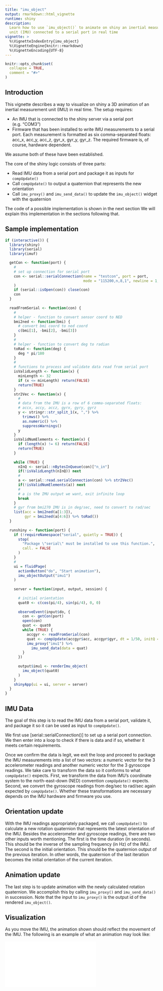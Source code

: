 ```yaml
---
title: "imu_object"
output: rmarkdown::html_vignette
runtime: shiny
description:
  Learn how to use `imu_object()` to animate on shiny an inertial measurement 
  unit (IMU) connected to a serial port in real time 
vignette: >
  %\VignetteIndexEntry{imu_object}
  %\VignetteEngine{knitr::rmarkdown}
  %\VignetteEncoding{UTF-8}
---
```


```r
knitr::opts_chunk$set(
  collapse = TRUE,
  comment = "#>"
)
```

## Introduction

This vignette describes a way to visualize on shiny a 3D animation of an inertial measurement unit (IMU) in real time. The setup requires:

-   An IMU that is connected to the shiny server via a serial port (e.g. "COM3")
-   Firmware that has been installed to write IMU measurements to a serial port. Each measurement is formatted as six comma-separated floats: acc_x, acc_y, acc_z, gyr_x, gyr_y, gyr_z. The required firmware is, of course, hardware dependent.

We assume both of these have been established.

The core of the shiny logic consists of three parts:

-   Read IMU data from a serial port and package it as inputs for `compUpdate()`
-   Call `compUpdate()` to output a quaternion that represents the new orientation
-   Call `imu_proxy()` and `imu_send_data()` to update the `imu_object()` widget with the quaternion

The code of a possible implementation is shown in the next section We will explain this implementation in the sections following that.

## Sample implementation

```r
if (interactive()) {
  library(shiny)
  library(serial)
  library(imuf)

  getCon <- function(port) {
    #
    # set up connection for serial port
    con <- serial::serialConnection(name = "testcon", port = port,
                                    mode = "115200,n,8,1", newline = 1, translation = "crlf"
    )
    if (serial::isOpen(con)) close(con)
    con
  }
  
  readFromSerial <- function(con) {
    #
    # helper - function to convert sensor coord to NED
    bmi2ned <- function(bmi) {
      # convert bmi coord to ned coord
      c(bmi[1], -bmi[2], -bmi[3])
    }
    #
    # helper - function to convert deg to radian
    toRad <- function(deg) {
      deg * pi/180
    }
    #
    # functions to process and validate data read from serial port
    isValidLength <- function(x) {
      minLength <- 32
      if (x <= minLength) return(FALSE)
      return(TRUE)
    }
    str2Vec <- function(x) {
      #
      # data from the IMU is a row of 6 comma-separated floats:
      # accx, accy, accz, gyrx, gyry, gyrz
      y <- stringr::str_split_1(x, ",") %>%
        trimws() %>%
        as.numeric() %>%
        suppressWarnings()
      y
    }
    isValidNumElements <- function(x) {
      if (length(x) != 6) return(FALSE)
      return(TRUE)
    }
  
    while (TRUE) {
      nInQ <- serial::nBytesInQueue(con)["n_in"]
      if(!isValidLength(nInQ)) next
      #
      a <- serial::read.serialConnection(con) %>% str2Vec()
      if(!isValidNumElements(a)) next
      #
      # a is the IMU output we want, exit infinite loop
      break
    }
    # gyr from bmi270 IMU is in deg/sec, need to convert to rad/sec
    list(acc = bmi2ned(a[1:3]),
         gyr = bmi2ned(a[4:6]) %>% toRad())
  }
  
  runshiny <- function(port) {
    if (!requireNamespace("serial", quietly = TRUE)) {
      stop(
        "Package \"serial\" must be installed to use this function.",
        call. = FALSE
      )
    }
    #
    ui = fluidPage(
      actionButton("do", "Start animation"),
      imu_objectOutput("imu1")
    )
  
    server = function(input, output, session) {
  
      # initial orientation
      quat0 <- c(cos(pi/4), sin(pi/4), 0, 0)
  
      observeEvent(input$do, {
        con <- getCon(port)
        open(con)
        quat <- quat0
        while (TRUE) {
          accgyr <- readFromSerial(con)
          quat <- compUpdate(accgyr$acc, accgyr$gyr, dt = 1/50, initQ = quat, gain = 0.1)
          imu_proxy("imu1") %>%
            imu_send_data(data = quat)
        }
      })
  
      output$imu1 <- renderImu_object(
        imu_object(quat0)
      )
    }
    shinyApp(ui = ui, server = server)
  }
}
```

## IMU Data

The goal of this step is to read the IMU data from a serial port, validate it, and package it so it can be used as input to `compUpdate()`.

We first use [serial::serialConnection()] to set up a serial port connection. We then enter into a loop to check if there is data and if so, whether it meets certain requirements.

Once we confirm the data is legit, we exit the loop and proceed to package the IMU measurements into a list of two vectors: a numeric vector for the 3 accelerometer readings and another numeric vector for the 3 gyroscope readings. We take care to transform the data so it conforms to what `compUpdate()` expects. First, we transform the data from IMU's coordinate system to the north-east-down (NED) convention `compUpdate()` expects. Second, we convert the gyroscope readings from deg/sec to rad/sec again expected by `compUpdate()`. Whether these transformations are necessary depends on the IMU hardware and firmware you use.

## Orientation update

With the IMU readings appropriately packaged, we call `compUpdate()` to calculate a new rotation quaternion that represents the latest orientation of the IMU. Besides the accelerometer and gyroscope readings, there are two other inputs worth mentioning. The first is the time duration (in seconds). This should be the inverse of the sampling frequency (in Hz) of the IMU. The second is the initial orientation. This should be the quaternion output of the previous iteration. In other words, the quaternion of the last iteration becomes the initial orientation of the current iteration.

## Animation update

The last step is to update animation with the newly calculated rotation quaternion. We accomplish this by calling `imu_proxy()` and `imu_send_data()` in succession. Note that the input to `imu_proxy()` is the output id of the rendered `imu_object()`.

## Visualization

As you move the IMU, the animation shown should reflect the movement of the IMU. The following is an example of what an animation may look like:

<iframe auto_size: true src="imu_object_mov.mp4" align="middle" frameborder="0" allowfullscreen></iframe>
